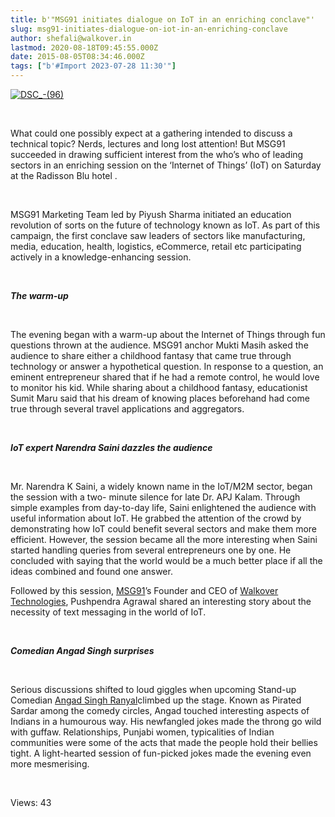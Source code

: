 ```yaml
---
title: b'"MSG91 initiates dialogue on IoT in an enriching conclave"'
slug: msg91-initiates-dialogue-on-iot-in-an-enriching-conclave
author: shefali@walkover.in
lastmod: 2020-08-18T09:45:55.000Z
date: 2015-08-05T08:34:46.000Z
tags: ["b'#Import 2023-07-28 11:30'"]
---
```


[![DSC_-(96)](https://images-msg91.s3.ap-south-1.amazonaws.com/content/images/wordpress/2015/08/DSC_-96.jpg)](https://images-msg91.s3.ap-south-1.amazonaws.com/content/images/wordpress/DSC_-96.jpg)


 


What could one possibly expect at a gathering intended to discuss a technical topic? Nerds, lectures and long lost attention! But MSG91 succeeded in drawing sufficient interest from the who’s who of leading sectors in an enriching session on the ‘Internet of Things’ (IoT) on Saturday at the Radisson Blu hotel .


 


MSG91 Marketing Team led by Piyush Sharma initiated an education revolution of sorts on the future of technology known as IoT. As part of this campaign, the first conclave saw leaders of sectors like manufacturing, media, education, health, logistics, eCommerce, retail etc participating actively in a knowledge-enhancing session.


 


***The warm-up*** 


 


The evening began with a warm-up about the Internet of Things through fun questions thrown at the audience. MSG91 anchor Mukti Masih asked the audience to share either a childhood fantasy that came true through technology or answer a hypothetical question. In response to a question, an eminent entrepreneur shared that if he had a remote control, he would love to monitor his kid. While sharing about a childhood fantasy, educationist Sumit Maru said that his dream of knowing places beforehand had come true through several travel applications and aggregators.


 


***IoT expert Narendra Saini dazzles the audience*** 


 


Mr. Narendra K Saini, a widely known name in the IoT/M2M sector, began the session with a two- minute silence for late Dr. APJ Kalam. Through simple examples from day-to-day life, Saini enlightened the audience with useful information about IoT. He grabbed the attention of the crowd by demonstrating how IoT could benefit several sectors and make them more efficient. However, the session became all the more interesting when Saini started handling queries from several entrepreneurs one by one. He concluded with saying that the world would be a much better place if all the ideas combined and found one answer.


Followed by this session, [MSG91](https://msg91.com/)’s Founder and CEO of [Walkover Technologies](https://www.walkover.in/), Pushpendra Agrawal shared an interesting story about the necessity of text messaging in the world of IoT.


 


***Comedian Angad Singh surprises*** 


 


Serious discussions shifted to loud giggles when upcoming Stand-up Comedian [Angad Singh Ranyal](https://www.linkedin.com/in/angad-ranyal-99054260)climbed up the stage. Known as Pirated Sardar among the comedy circles, Angad touched interesting aspects of Indians in a humourous way. His newfangled jokes made the throng go wild with guffaw. Relationships, Punjabi women, typicalities of Indian communities were some of the acts that made the people hold their bellies tight. A light-hearted session of fun-picked jokes made the evening even more mesmerising.


 


 Views: 43


